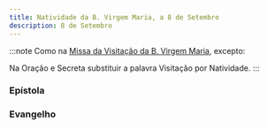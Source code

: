 ```yaml
---
title: Natividade da B. Virgem Maria, a 8 de Setembro
description: 8 de Setembro
---
```


:::note
Como na [Missa da Visitação da B. Virgem Maria](/missal/santos/07-02), excepto:

Na Oração e Secreta substituir a palavra Visitação por Natividade.
:::


### Epístola

<LinkCard
  href="/missal/santos/12-08#epístola"
  title="Imaculada Conceição da B. Virgem Maria"
/>

### Evangelho

<LinkCard href="/missal/santos/08-16-1#evangelho" title="S. Joaquim" />
